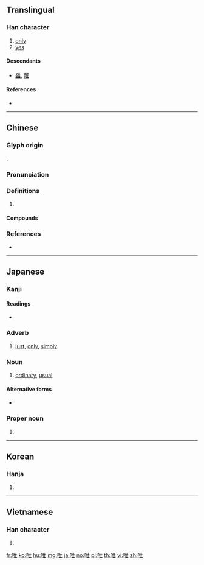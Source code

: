 ==Translingual==

===Han character===
{{Han char|rn=30|rad=口|as=08|sn=11|four=60014|canj=ROG|ids=⿰口隹}}

# [[only]]
# [[yes]]

====Descendants====
* [[雖]], [[蓶]]

====References====
* {{Han ref|kx=0193.170|dkj=03761|dj=0413.170|hdz=10642.050|uh=552F|ud=21807|bh=B0DF|bd=45279}}

----

==Chinese==
{{zh-forms}}

===Glyph origin===
{{Han etym}}
{{Han compound|口|隹|c1=s|c2=p|t1=mouth|ls=psc}}.

===Pronunciation===
{{zh-pron
|m=wéi,wěi
|c=wai4,wai2,wai5
|h=pfs=vì
|mn=ûi
|mc=y
|oc=y
|cat=
}}
{{zh-attn-split}}

===Definitions===
{{zh-hanzi}}

# {{rfdef|zh}}

====Compounds====
{{zh-der|任人唯親|任人唯賢|匪唯|唯一|唯利是圖|唯利是從|唯利是求|唯利是視|唯名論|唯吾獨尊|唯命是從|唯命是聽|唯唯|唯唯否否|唯唯諾諾|唯妙唯肖|唯實論|唯心論|唯恐|唯恐不及|唯我|唯我獨尊|唯我論|唯是命題|唯有|唯物史觀|唯物論|唯獨|唯美|唯美主義|唯諾|唯識|唯識宗|唯識論|唯讀|奉命唯謹|成唯識論|萬法唯識}}

===References===
* {{R:yue:Hanzi}}

----

==Japanese==

===Kanji===
{{ja-kanji|grade=c|rs=口08}}

====Readings====
* {{ja-readings|goon=[[ゆい]] (yui)|kanon=[[い]] (i)|kun=[[ただ]] (tada), [[これ]] (kore)}}

===Adverb===
{{ja-pos|ただ|adverb}}

# [[just]], [[only]], [[simply]]

===Noun===
{{ja-noun|ただ}}

# [[ordinary]], [[usual]]

====Alternative forms====
* {{l|ja|只}}

===Proper noun===
{{ja-pos|ゆい|proper}}

# {{given name|female|lang=ja|sort=ゆい}}

----

==Korean==

===Hanja===
{{ko-hanja|hangeul=유|rv=yu|mr=yu}}

# {{defn|lang=ko|sort=口08}}

----

==Vietnamese==

===Han character===
{{vi-hantu|[[dõi]], [[dói]], [[dúi]], [[duỗi]], [[duy]], [[giói]], [[giọi]], [[gioè]], [[dạ]], [[dọi]], [[duối]]|rs=口08}}

# {{defn|lang=vi|sort=口08}}

[[fr:唯]]
[[ko:唯]]
[[hu:唯]]
[[mg:唯]]
[[ja:唯]]
[[no:唯]]
[[pl:唯]]
[[th:唯]]
[[vi:唯]]
[[zh:唯]]
